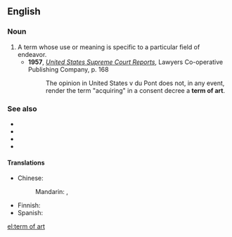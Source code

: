 ==English==

===Noun===
{{en-noun|head=[[term]] [[of]] [[art]]|terms of art}}

# A term whose use or meaning is specific to a particular field of endeavor.
#* '''1957''', ''[http://books.google.com/books?id=wfYxAAAAIAAJ&q=%22term+of+art%22&dq=%22term+of+art%22&ei=HHrTRtX4KYTwowKh_uTQBw&pgis=1 United States Supreme Court Reports]'', Lawyers Co-operative Publishing Company, p. 168
#*: The opinion in United States v du Pont does not, in any event, render the term "acquiring" in a consent decree a '''term of art'''.

===See also===
* {{l|en|argot}}
* {{l|en|cant}}
* {{l|en|jargon}}
* {{l|en|lingo}}

====Translations====
{{trans-top|term of art}}
* Chinese: 
*: Mandarin: {{t|cmn|專門術語|sc=Hani}}, {{t|cmn|专门术语|tr=zhuānmén shùyǔ|sc=Hani}}
{{trans-mid}}
* Finnish: {{t|fi|ammattitermi}}
* Spanish: {{t-needed|es}}
{{trans-bottom}}

[[el:term of art]]